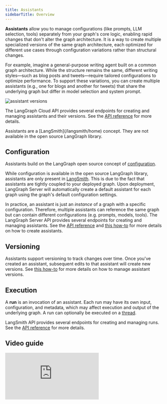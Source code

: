 ```yaml
---
title: Assistants
sidebarTitle: Overview
---
```


**Assistants** allow you to manage configurations (like prompts, LLM selection, tools) separately from your graph's core logic, enabling rapid changes that don't alter the graph architecture. It is a way to create multiple specialized versions of the same graph architecture, each optimized for different use cases through configuration variations rather than structural changes.

For example, imagine a general-purpose writing agent built on a common graph architecture. While the structure remains the same, different writing styles—such as blog posts and tweets—require tailored configurations to optimize performance. To support these variations, you can create multiple assistants (e.g., one for blogs and another for tweets) that share the underlying graph but differ in model selection and system prompt.

![assistant versions](/langsmith/images/assistants.png)

The LangGraph Cloud API provides several endpoints for creating and managing assistants and their versions. See the [API reference](https://langchain-ai.github.io/langgraph/cloud/reference/api/api_ref/#tag/assistants) for more details.

<Info>
Assistants are a [LangSmith](/langsmith/home) concept. They are not available in the open source LangGraph library.
</Info>

## Configuration

Assistants build on the LangGraph open source concept of [configuration](/oss/python/langgraph/graph-api#runtime-context).

While configuration is available in the open source LangGraph library, assistants are only present in [LangSmith](/langsmith/home). This is due to the fact that assistants are tightly coupled to your deployed graph. Upon deployment, LangGraph Server will automatically create a default assistant for each graph using the graph's default configuration settings.

In practice, an assistant is just an _instance_ of a graph with a specific configuration. Therefore, multiple assistants can reference the same graph but can contain different configurations (e.g. prompts, models, tools). The LangGraph Server API provides several endpoints for creating and managing assistants. See the [API reference](https://langchain-ai.github.io/langgraph/cloud/reference/api/api_ref/) and [this how-to](/langsmith/configuration-cloud) for more details on how to create assistants.

## Versioning

Assistants support versioning to track changes over time.
Once you've created an assistant, subsequent edits to that assistant will create new versions. See [this how-to](/langsmith/configuration-cloud#create-a-new-version-for-your-assistant) for more details on how to manage assistant versions.

## Execution

A **run** is an invocation of an assistant. Each run may have its own input, configuration, and metadata, which may affect execution and output of the underlying graph. A run can optionally be executed on a [thread](/oss/python/langgraph/persistence#threads).

LangSmith API provides several endpoints for creating and managing runs. See the [API reference](https://langchain-ai.github.io/langgraph/cloud/reference/api/api_ref/) for more details.

## Video guide

<iframe
  className="w-full aspect-video rounded-xl"
  src="https://www.youtube.com/embed/fMsQX6pwXkE?si=6Q28l0taGOynO7sU"
  title="YouTube video player"
  frameBorder="0"
  allow="accelerometer; autoplay; clipboard-write; encrypted-media; gyroscope; picture-in-picture"
  allowFullScreen
></iframe>
